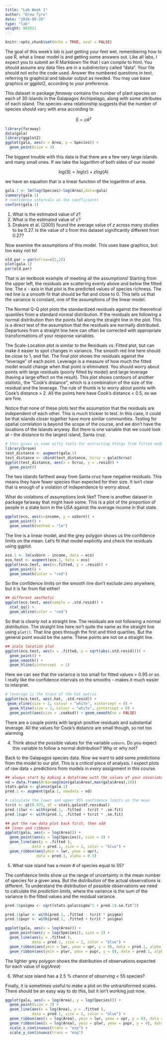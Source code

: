 ```yaml
---
title: "Lab Week 1"
author: "Drew Tyre"
date: "2016-08-20"
type: "lab"
weight: 803011
---
```


```r
knitr::opts_chunk$set(echo = TRUE, eval = FALSE)
```
The goal of this week's lab is just getting your feet wet, remembering how to use R, what a linear model is and getting some answers out. Like all labs, I expect you to submit an R Markdown file that I can compile to html. You should assume any data files are in a subdirectory called "data". Your file should *not* echo the code used. Answer the numbered questions in text, referring to graphical and tabular output as needed. You may use base graphics or ggplot2, according to your preference. 

This dataset in package *faraway* contains the number of plant species on each of 30 islands in the Galapagos Archipelago, along with some attributes of each island. The species-area relationship suggests that the number of species should vary with area according to

$$
S = cA^z
$$

```r
library(faraway)
data(gala)
library(ggplot2)
ggplot(gala, aes(x = Area, y = Species)) + 
  geom_point(size = 3)
```

The biggest trouble with this data is that there are a few very large islands and many small ones. If we take the logarithm of both sides of our model

$$
log(S)=log(c)+zlog(A)
$$

we have an equation that is a linear function of the logarithm of area.
```r
gala.1 <- lm(log(Species)~log(Area),data=gala)
summary(gala.1)
# confidence intervals on the coefficients
confint(gala.1)
```
1. What is the estimated value of *z*?
2. What is the estimated value of *c*?
3. Drakare et al. (2005) found the average value of *z* across many studies to be 0.27. Is the value of z from this dataset significantly different from 0.27?

Now examine the assumptions of this model. This uses base graphics, but too easy not to! 
```r
old.par = par(mfrow=c(2,2))
plot(gala.1)
par(old.par)
```

That is an textbook example of meeting all the assumptions! Starting from the upper left, the residuals are scattering evenly above and below the fitted line. The x - axis in that plot is the predicted values of species richness. The red line is a smooth fit that should be flat and close to 0. This tells us that the variance is constant, one of the assumptions of the linear model.

The Normal Q-Q plot plots the standardized residuals against the theoretical quantiles from a standard normal distribution. If the residuals are following a normal distribution then the points fall along the straight line in the plot. This is a direct test of the assumption that the residuals are normally distributed. Departures from a straight line here can often be corrected with appropriate transformations of your response variables. 

The Scale-Location plot is similar to the Residuals vs. Fitted plot, but can make it easier to spot changes in variance. The smooth red line here should be close to 1, and flat. The final plot shows the residuals against the "leverage" of each point. Leverage is a measure of how much the fitted model would change when that point is eliminated. You should worry about points with large residuals (poorly fitted by model) and large leverage (having a large effect on the result). This plot shows contours of another statistic, the "Cook's distance", which is a combination of the size of the residual and the leverage. The rule of thumb is to worry about points with Cook's distance > 2. All the points here have Cook's distance < 0.5, so we are fine. 

Notice that none of these plots test the assumption that the residuals are *independent* of each other. This is much trickier to test. In this case, it could be that islands closer together have more similar communities. Testing for spatial correlation is beyond the scope of the course, and we don't have the locations of the Islands anyway. But there is one variable that we could look at -- the distance to the largest island, Santa cruz. 

```r
# this gives us some nifty tools for extracting things from fitted models
library(broom)
test_distance <- augment(gala.1)
test_distance <- cbind(test_distance, Scruz = gala$Scruz)
ggplot(test_distance, aes(x = Scruz, y = .resid)) + 
  geom_point()
```

The two islands farthest away from Santa cruz have negative residuals. This means they have fewer species than expected for their size. It isn't clear that is enough of a violation of independence to worry about. 

What do violations of assumptions look like? There is another dataset in package faraway that might have some. This is a plot of the proportion of people in a state born in the USA against the average income in that state.
```r
ggplot(eco, aes(x=income, y = usborn)) +
  geom_point() + 
  geom_smooth(method = "lm")
```

The line is a linear model, and the grey polygon shows us the confidence limits on the mean. Let's fit that model explicitly and check the residuals using ggplot. 

```r
eco.1 <- lm(usborn ~ income, data = eco)
eco.test <- augment(eco.1, data = eco)
ggplot(eco.test, aes(x=.fitted, y = .resid)) +
  geom_point() +
  geom_smooth(color = "red")
```

So the confidence limits on the smooth line don't exclude zero anywhere, but it is far from flat either! 

```r
## different aesthetic
ggplot(eco.test, aes(sample = .std.resid)) +
  stat_qq() +
  geom_abline(color = "red")
```

So that is *clearly* not a straight line. The residuals are not following a normal distribution. The straight line here isn't quite the same as the straight line using `plot()`. That line goes through the first and third quartiles. But the general point would be the same. These points are not on a straight line. 

```r
## scale location plot
ggplot(eco.test, aes(x = .fitted, y = sqrt(abs(.std.resid)))) + 
  geom_point() + 
  geom_smooth() + 
  geom_hline(yintercept  = 1)
```

Here we can see that the variance is too small for fitted values > 0.95 or so. I really like the confidence intervals on the smooths -- makes it much easier to interpret.

```r
# leverage is the trace of the hat matrix
ggplot(eco.test, aes(.hat, .std.resid)) +
 geom_vline(size = 2, colour = "white", xintercept = 0) +
  geom_hline(size = 2, colour = "white", yintercept = 0) +
  geom_point(aes(size = .cooksd)) + geom_smooth(se = FALSE)
```

There are a couple points with largish positive residuals and substantial leverage. All the values for Cook's distance are small though, so not too alarming. 

4. Think about the possible values for the variable `usborn`. Do you expect this variable to follow a normal distribution? Why or why not? 

Back to the Galapagos species data. Now we want to add some predictions from the model to our plot. This is a *critical* piece of analysis. I expect plots of raw data + predictions from models in *every* assignment in this course. 

```r
## always start by making a dataframe with the values of your covariates
nd = data.frame(Area=seq(min(gala$Area),max(gala$Area),10))
stats.gala <- glance(gala.1)
pred.1 <- augment(gala.1, newdata = nd)

# calculate the lower and upper 95% confidence limits on the mean
tcrit <- qt(0.975, df = stats.gala$df.residual)
pred.1$lwr <- with(pred.1, .fitted - tcrit * .se.fit)
pred.1$upr <- with(pred.1, .fitted + tcrit * .se.fit)

## put the raw data plot back first, then add
## lines and ribbons
ggplot(gala, aes(x = log(Area))) + 
  geom_point(aes(y = log(Species)), size = 3) + 
  geom_line(aes(y = .fitted ), 
            data = pred.1, size = 2, color = "blue") + 
  geom_ribbon(aes(ymin = lwr, ymax = upr), 
              data = pred.1, alpha = 0.5)

```

5. What size island has a _mean_ # of species equal to 55?

The confidence limits show us the range of uncertainty in the mean number of species for a given area. But the distribution of the actual observations is different. To understand the distribution of possible observations we need to calculate the *prediction limits*, where the variance is the sum of the variance in the fitted values and the residual variance. 

```r
pred.1$psigma <- sqrt(stats.gala$sigma^2 + pred.1$.se.fit^2)

pred.1$plwr <- with(pred.1, .fitted - tcrit * psigma)
pred.1$pupr <- with(pred.1, .fitted + tcrit * psigma)

ggplot(gala, aes(x = log(Area))) + 
  geom_point(aes(y = log(Species)), size = 3) + 
  geom_line(aes(y = .fitted ), 
            data = pred.1, size = 2, color = "blue") + 
  geom_ribbon(aes(ymin = lwr, ymax = upr, y = 0), data = pred.1, alpha = 0.25) +
  geom_ribbon(aes(ymin = plwr, ymax = pupr, y = 0), data = pred.1, alpha = 0.25)

```

The lighter grey polygon shows the distribution of observations expected for each value of $log(Area)$

6. What size island has a 2.5 % chance of _observing_ < 55 species?

Finally, it is sometimes useful to make a plot on the untransformed scales. There should be an easy way to do this, but it isn't working just now. 

```r
ggplot(gala, aes(x = log(Area), y = log(Species))) + 
  geom_point(size = 3) + 
  geom_line(aes(x = log(Area), y = .fitted ), 
            data = pred.1, size = 2, color = "blue") + 
  geom_ribbon(aes(x = log(Area), ymin = lwr, ymax = upr, y = 0), data = pred.1, alpha = 0.25) +
  geom_ribbon(aes(x = log(Area), ymin = plwr, ymax = pupr, y = 0), data = pred.1, alpha = 0.25) + 
  scale_x_continuous(trans = "exp") + 
  scale_y_continuous(trans = "exp")
```


